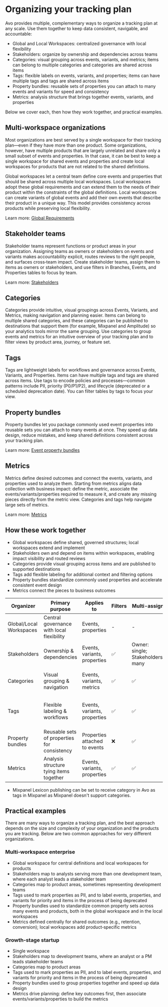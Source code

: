# Organizing your tracking plan

Avo provides multiple, complementary ways to organize a tracking plan at any scale. Use them together to keep data consistent, navigable, and accountable:

- Global and Local Workspaces: centralized governance with local flexibility
- Stakeholders: organize by ownership and dependencies across teams
- Categories: visual grouping across events, variants, and metrics; items can belong to multiple categories and categories are shared across items
- Tags: flexible labels on events, variants, and properties; items can have multiple tags and tags are shared across items
- Property bundles: reusable sets of properties you can attach to many events and variants for speed and consistency
- Metrics: analysis structure that brings together events, variants, and properties

Below we cover each, then how they work together, and practical examples.

## Multi-workspace organizations

Most organizations are best served by a single workspace for their tracking plan—even if they have more than one product. Some organizations, however, have multiple products that are largely unrelated and share only a small subset of events and properties. In that case, it can be best to keep a single workspace for shared events and properties and create local workspaces for products that are not related to the shared definitions.

Global workspaces let a central team define core events and properties that should be shared across multiple local workspaces. Local workspaces adopt these global requirements and can extend them to the needs of their product within the constraints of the global definitions. Local workspaces can create variants of global events and add their own events that describe their product in a unique way. This model provides consistency across products while preserving local flexibility.

Learn more: [Global Requirements](/data-design/global-requirements)

## Stakeholder teams

Stakeholder teams represent functions or product areas in your organization. Assigning teams as owners or stakeholders on events and variants makes accountability explicit, routes reviews to the right people, and surfaces cross‑team impact. Create stakeholder teams, assign them to items as owners or stakeholders, and use filters in Branches, Events, and Properties tables to focus by team.

Learn more: [Stakeholders](/data-design/avo-tracking-plan/stakeholder-domains)

## Categories

Categories provide intuitive, visual groupings across Events, Variants, and Metrics, making navigation and planning easier. Items can belong to multiple shared categories, and these categories can be published to destinations that support them (for example, Mixpanel and Amplitude) so your analytics tools mirror the same grouping. Use categories to group events and metrics for an intuitive overview of your tracking plan and to filter views by product area, journey, or feature set.

## Tags

Tags are lightweight labels for workflows and governance across Events, Variants, and Properties. Items can have multiple tags and tags are shared across items. Use tags to encode policies and processes—common patterns include PII, priority (P0/P1/P2), and lifecycle (deprecated or a scheduled deprecation date). You can filter tables by tags to focus your view.

## Property bundles

Property bundles let you package commonly used event properties into reusable sets you can attach to many events at once. They speed up data design, reduce mistakes, and keep shared definitions consistent across your tracking plan.

Learn more: [Event property bundles](/data-design/avo-tracking-plan/properties#event-property-bundles)

## Metrics

Metrics define desired outcomes and connect the events, variants, and properties used to analyze them. Starting from metrics aligns data collection with business impact: define the metric, associate the events/variants/properties required to measure it, and create any missing pieces directly from the metric view. Categories and tags help navigate large sets of metrics.

Learn more: [Metrics](/data-design/avo-tracking-plan/metrics)

## How these work together

- Global workspaces define shared, governed structures; local workspaces extend and implement
- Stakeholders own and depend on items within workspaces, enabling impact visibility and routed reviews
- Categories provide visual grouping across items and are published to supported destinations
- Tags add flexible labeling for additional context and filtering options
- Property bundles standardize commonly used properties and accelerate consistent event design
- Metrics connect the pieces to business outcomes

| Organizer | Primary purpose | Applies to | Filters | Multi-assign | Published downstream |
| --- | --- | --- | --- | --- | --- |
| Global/Local Workspaces | Central governance with local flexibility | Events, properties | - | - | - |
| Stakeholders | Ownership & dependencies | Events, variants, properties | ✅ | Owner: single; Stakeholders: many |  ✅ (Webhook) |
| Categories | Visual grouping & navigation | Events, variants, metrics | ✅ | ✅ | ✅ (Webhook, Mixpanel*, Amplitude) |
| Tags | Flexible labeling & workflows | Events, variants, properties | ✅ | ✅ | ✅ (Webhook, Mixpanel, Segment Protocols) |
| Property bundles | Reusable sets of properties for consistency | Properties attached to events | ❌ | ✅  | ❌ |
| Metrics | Analysis structure tying items together | Events, variants, properties | ✅ | ✅| ✅ (Webhook) |

* Mixpanel Lexicon publishing can be set to receive category in Avo as tags in Mixpanel as Mixpanel doesn't support categories.

## Practical examples

There are many ways to organize a tracking plan, and the best approach depends on the size and complexity of your organization and the products you are tracking. Below are two common approaches for very different organizations.

### Multi‑workspace enterprise
- Global workspace for central definitions and local workspaces for products
- Stakeholders map to analysts serving more than one development team, where each analyst leads a stakeholder team
- Categories map to product areas, sometimes representing development teams
- Tags used to mark properties as PII, and to label events, properties, and variants for priority and items in the process of being deprecated
- Property bundles used to standardize common property sets across many events and products, both in the global workspace and in the local workspaces
- Metrics defined centrally for shared outcomes (e.g., retention, conversion); local workspaces add product‑specific metrics

### Growth‑stage startup
- Single workspace
- Stakeholders map to development teams, where an analyst or a PM leads stakeholder teams
- Categories map to product areas
- Tags used to mark properties as PII, and to label events, properties, and variants for priority and items in the process of being deprecated
- Property bundles used to group properties together and speed up data design
- Metrics drive planning: define key outcomes first, then associate events/variants/properties to build the metrics
